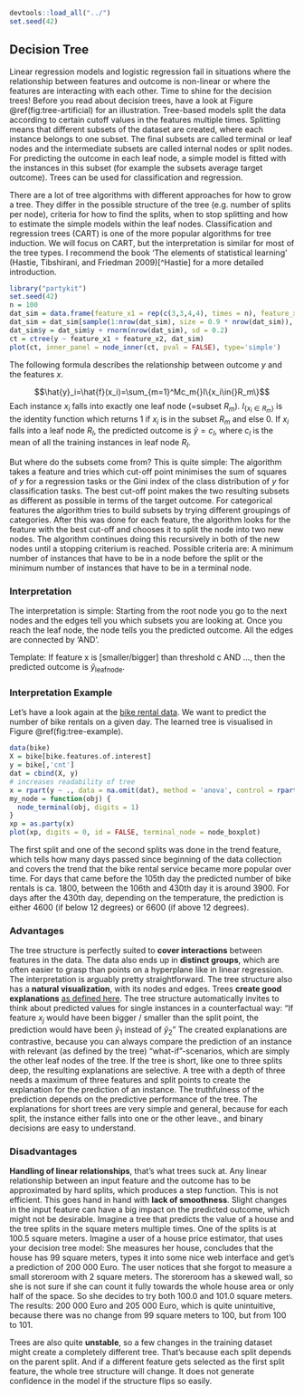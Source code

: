 ```r
devtools::load_all("../")
set.seed(42)
```


## Decision Tree {#tree}
Linear regression models and logistic regression fail in situations where the relationship between features and outcome is non-linear or where the features are interacting with each other.
Time to shine for the decision trees!
Before you read about decision trees, have a look at Figure \@ref(fig:tree-artificial) for an illustration.
Tree-based models split the data according to certain cutoff values in the features multiple times.
Splitting means that different subsets of the dataset are created, where each instance belongs to one subset.
The final subsets are called terminal or leaf nodes and the intermediate subsets are called internal nodes or split nodes.
For predicting the outcome in each leaf node, a simple model is fitted with the instances in this subset (for example the subsets average target outcome).
Trees can be used for classification and regression.

There are a lot of tree algorithms with different approaches for how to grow a tree.
They differ in the possible structure of the tree (e.g. number of splits per node), criteria for how to find the splits, when to stop splitting and how to estimate the simple models within the leaf nodes.
Classification and regression trees (CART) is one of the more popular algorithms for tree induction.
We will focus on CART, but the interpretation is similar for most of the tree types.
I recommend the book 'The elements of statistical learning' (Hastie, Tibshirani, and Friedman 2009)[^Hastie] for a more detailed introduction.
```r
library("partykit")
set.seed(42)
n = 100
dat_sim = data.frame(feature_x1 = rep(c(3,3,4,4), times = n), feature_x2 = rep(c(1,2,2,2), times = n), y = rep(c(1, 2, 3, 4), times = n))
dat_sim = dat_sim[sample(1:nrow(dat_sim), size = 0.9 * nrow(dat_sim)), ]
dat_sim$y = dat_sim$y + rnorm(nrow(dat_sim), sd = 0.2)
ct = ctree(y ~ feature_x1 + feature_x2, dat_sim)
plot(ct, inner_panel = node_inner(ct, pval = FALSE), type='simple')
```

The following formula describes the relationship between outcome $y$ and the features $x$.

$$\hat{y}_i=\hat{f}(x_i)=\sum_{m=1}^Mc_m{}I\{x_i\in{}R_m\}$$
Each instance $x_i$ falls into exactly one leaf node (=subset $R_m$). $I_{\{x_i\in{}R_m\}}$ is the identity function which returns 1 if $x_i$ is in the subset $R_m$ and else 0.
If $x_i$ falls into a leaf node $R_l$, the predicted outcome is $\hat{y}=c_l$, where $c_l$ is the mean of all the training instances in leaf node $R_l$.

But where do the subsets come from?
This is quite simple:
The algorithm takes a feature and tries which cut-off point minimises the sum of squares of $y$ for a regression tasks or the Gini index of the class distribution of $y$ for classification tasks.
The best cut-off point makes the two resulting subsets as different as possible in terms of the target outcome.
For categorical features the algorithm tries to build subsets by trying different groupings of categories.
After this was done for each feature, the algorithm looks for the feature with the best cut-off and chooses it to split the node into two new nodes.
The algorithm continues doing this recursively in both of the new nodes until a stopping criterium is reached.
Possible criteria are:
A minimum number of instances that have to be in a node before the split or the minimum number of instances that have to be in a terminal node.

### Interpretation
The interpretation is simple:
Starting from the root node you go to the next nodes and the edges tell you which subsets you are looking at.
Once you reach the leaf node, the node tells you the predicted outcome.
All the edges are connected by 'AND'.

Template: If feature x is [smaller/bigger] than threshold c AND ..., then the predicted outcome is $\hat{y}_{\text{leafnode}}$.


### Interpretation Example
Let's have a look again at the [bike rental data](#bike-data).
We want to predict the number of bike rentals on a given day. The learned tree is visualised in Figure \@ref(fig:tree-example).

```r
data(bike)
X = bike[bike.features.of.interest]
y = bike[,'cnt']
dat = cbind(X, y)
# increases readability of tree
x = rpart(y ~ ., data = na.omit(dat), method = 'anova', control = rpart.control(cp = 0, maxdepth = 2))
my_node = function(obj) {
  node_terminal(obj, digits = 1)
}
xp = as.party(x)
plot(xp, digits = 0, id = FALSE, terminal_node = node_boxplot)
```
The first split and one of the second splits was done in the trend feature, which tells how many days passed since beginning of the data collection and covers the trend that the bike rental service became more popular over time.
For days that came before the 105th day the predicted number of bike rentals is ca. 1800, between the 106th and 430th day it is around 3900.
For days after the 430th day, depending on the temperature, the prediction is either 4600 (if below 12 degrees) or 6600 (if above 12 degrees).

### Advantages
The tree structure is perfectly suited to **cover interactions** between features in the data.
The data also ends up in **distinct groups**, which are often easier to grasp than points on a hyperplane like in linear regression.
The interpretation is arguably pretty straightforward.
The tree structure also has a **natural visualization**, with its nodes and edges.
Trees **create good explanations** [as defined here](#good-explanation).
The tree structure automatically invites to think about predicted values for single instances in a counterfactual way:
"If feature $x_j$ would have been bigger / smaller than the split point, the prediction would have been $\hat{y}_{1}$ instead of $\hat{y}_2$"
The created explanations are contrastive, because you can always compare the prediction of an instance with relevant (as defined by the tree) "what-if"-scenarios, which are simply the other leaf nodes of the tree.
If the tree is short, like one to three splits deep, the resulting explanations are selective.
A tree with a depth of three needs a maximum of three features and split points to create the explanation for the prediction of an instance.
The truthfulness of the prediction depends on the predictive performance of the tree.
The explanations for short trees are very simple and general, because for each split, the instance either falls into one or the other leave., and binary decisions are easy to understand.



### Disadvantages
**Handling of linear relationships**, that's what trees suck at.
Any linear relationship between an input feature and the outcome has to be approximated by hard splits, which produces a step function.
This is not efficient.
This goes hand in hand with **lack of smoothness**.
Slight changes in the input feature can have a big impact on the predicted outcome, which might not be desirable.
Imagine a tree that predicts the value of a house and the tree splits in the square meters multiple times.
One of the splits is at 100.5 square meters.
Imagine a user of a house price estimator, that uses your decision tree model: She measures her house, concludes that the house has 99 square meters, types it into some nice web interface and get's a prediction of 200 000 Euro.
The user notices that she forgot to measure a small storeroom with 2 square meters.
The storeroom has a skewed wall, so she is not sure if she can count it fully towards the whole house area or only half of the space.
So she decides to try both 100.0 and 101.0 square meters.
The results: 200 000 Euro and 205 000 Euro, which is quite unintuitive, because there was no change from 99 square meters to 100, but from 100 to 101.

Trees are also quite **unstable**, so a few changes in the training dataset might create a completely different tree.
That's because each split depends on the parent split.
And if a different feature gets selected as the first split feature, the whole tree structure will change.
It does not generate confidence in the model if the structure flips so easily.
